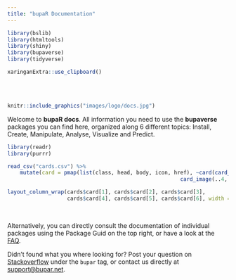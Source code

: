 ```yaml
---
title: "bupaR Documentation"
---
```


```r
library(bslib)
library(htmltools)
library(shiny)
library(bupaverse)
library(tidyverse)
```

```r
xaringanExtra::use_clipboard()
```



<br/>
<br/>


```r
knitr::include_graphics("images/logo/docs.jpg")
```

Welcome to **bupaR docs**. All information you need to use the **bupaverse** packages you can find here, organized along 6 different topics: Install, Create, Manipulate, Analyse, Visualize and Predict. 


```r
library(readr)
library(purrr)

read_csv("cards.csv") %>%
    mutate(card = pmap(list(class, head, body, icon, href), ~card(card_header(class = ..1, ..2), 
                                                       card_image(..4, href = ..5)))) -> cards

layout_column_wrap(cards$card[1], cards$card[2], cards$card[3],
                   cards$card[4], cards$card[5], cards$card[6], width = "125px")
```

<br/>

Alternatively, you can directly consult the documentation of individual packages using the Package Guid on the top right, or have a look at the [FAQ](faq.html). 

Didn't found what you where looking for? Post your question on [Stackoverflow](https://stackoverflow.com/questions/tagged/bupar) under the `bupar` tag, or contact us directly at [support@bupar.net](mailto:support@bupar.net). 

